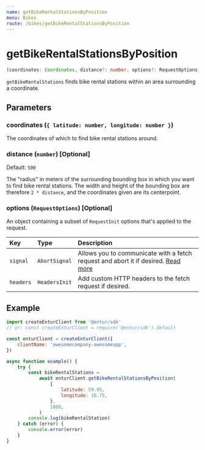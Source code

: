 ```yaml
---
name: getBikeRentalStationsByPosition
menu: Bikes
route: /bikes/getBikeRentalStationsByPosition
---
```


# getBikeRentalStationsByPosition

```typescript
(coordinates: Coordinates, distance?: number, options?: RequestOptions) => Promise<Array<BikeRentalStation>>
```

`getBikeRentalStations` finds bike rental stations within an area surrounding a coordinate.

## Parameters

### coordinates (`{ latitude: number, longitude: number }`)

The coordinates of which to find bike rental stations around.

### distance (`number`) [Optional]

Default: `500`

The "radius" in meters of the surrounding bounding box in which you want to find bike rental stations.
The width and height of the bounding box are therefore `2 * distance`, and the coordinates given are its centerpoint.

### options (`RequestOptions`) [Optional]

An object containing a subset of `RequestInit` options that's applied to the request.

| Key       | Type          | Description                                                                                                                                       |
| :-------- | :------------ | :------------------------------------------------------------------------------------------------------------------------------------------------ |
| `signal`  | `AbortSignal` | Allows you to communicate with a fetch request and abort it if desired. [Read more](https://developer.mozilla.org/en-US/docs/Web/API/AbortSignal) |
| `headers` | `HeadersInit` | Add custom HTTP headers to the fetch request if desired.                                                                                          |

## Example

```javascript
import createEnturClient from '@entur/sdk'
// or: const createEnturClient = require('@entur/sdk').default

const enturClient = createEnturClient({
    clientName: 'awesomecompany-awesomeapp',
})

async function example() {
    try {
        const bikeRentalStations =
            await enturClient.getBikeRentalStationsByPosition(
                {
                    latitude: 59.95,
                    longitude: 10.75,
                },
                1000,
            )
        console.log(bikeRentalStation)
    } catch (error) {
        console.error(error)
    }
}
```
